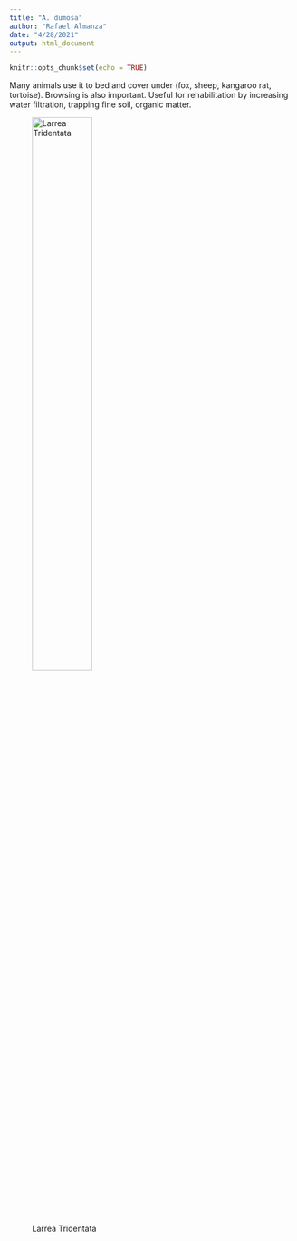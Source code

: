 ```yaml
---
title: "A. dumosa"
author: "Rafael Almanza"
date: "4/28/2021"
output: html_document
---
```


```r
knitr::opts_chunk$set(echo = TRUE)
```
Many animals use it to bed and cover under (fox, sheep, kangaroo rat, tortoise). Browsing is also important. Useful for rehabilitation by increasing water filtration, trapping fine soil, organic matter.


![Larrea Tridentata](larrea.jpg){#id .class width=50% height=50%}